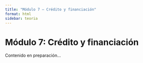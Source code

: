 ```yaml
---
title: "Módulo 7 – Crédito y financiación"
format: html
sidebar: teoria
---
```


# Módulo 7: Crédito y financiación

Contenido en preparación...
